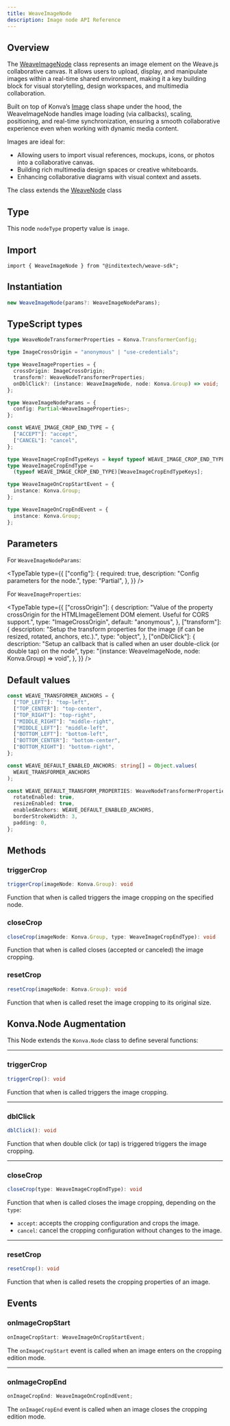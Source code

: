 ```yaml
---
title: WeaveImageNode
description: Image node API Reference
---
```



## Overview

The [WeaveImageNode](https://github.com/InditexTech/weavejs/blob/main/code/packages/sdk/src/nodes/image/image.ts)
class represents an image element on the Weave.js collaborative canvas. It allows users to upload, display, and
manipulate images within a real-time shared environment, making it a key building block for visual storytelling,
design workspaces, and multimedia collaboration.

Built on top of Konva’s [Image](https://konvajs.org/api/Konva.Image.html) class shape under the hood, the WeaveImageNode
handles image loading (via callbacks), scaling, positioning, and real-time synchronization, ensuring a smooth
collaborative experience even when working with dynamic media content.

Images are ideal for:

- Allowing users to import visual references, mockups, icons, or photos into a collaborative canvas.
- Building rich multimedia design spaces or creative whiteboards.
- Enhancing collaborative diagrams with visual context and assets.

The class extends the [WeaveNode](/docs/sdk/api-reference/nodes/node) class

## Type

This node `nodeType` property value is `image`.

## Import

```shell
import { WeaveImageNode } from "@inditextech/weave-sdk";
```

## Instantiation

```ts
new WeaveImageNode(params?: WeaveImageNodeParams);
```

## TypeScript types

```ts
type WeaveNodeTransformerProperties = Konva.TransformerConfig;

type ImageCrossOrigin = "anonymous" | "use-credentials";

type WeaveImageProperties = {
  crossOrigin: ImageCrossOrigin;
  transform?: WeaveNodeTransformerProperties;
  onDblClick?: (instance: WeaveImageNode, node: Konva.Group) => void;
};

type WeaveImageNodeParams = {
  config: Partial<WeaveImageProperties>;
};

const WEAVE_IMAGE_CROP_END_TYPE = {
  ["ACCEPT"]: "accept",
  ["CANCEL"]: "cancel",
};

type WeaveImageCropEndTypeKeys = keyof typeof WEAVE_IMAGE_CROP_END_TYPE;
type WeaveImageCropEndType =
  (typeof WEAVE_IMAGE_CROP_END_TYPE)[WeaveImageCropEndTypeKeys];

type WeaveImageOnCropStartEvent = {
  instance: Konva.Group;
};

type WeaveImageOnCropEndEvent = {
  instance: Konva.Group;
};
```

## Parameters

For `WeaveImageNodeParams`:

<TypeTable
  type={{
    ["config"]: {
      required: true,
      description: "Config parameters for the node.",
      type: "Partial<WeaveImageProperties>",
    },
  }}
/>

For `WeaveImageProperties`:

<TypeTable
  type={{
    ["crossOrigin"]: {
      description:
        "Value of the property crossOrigin for the HTMLImageElement DOM element. Useful for CORS support.",
      type: "ImageCrossOrigin",
      default: "anonymous",
    },
    ["transform"]: {
      description:
        "Setup the transform properties for the image (if can be resized, rotated, anchors, etc.).",
      type: "object",
    },
    ["onDblClick"]: {
      description:
        "Setup an callback that is called when an user double-click (or double tap) on the node",
      type: "(instance: WeaveImageNode, node: Konva.Group) => void",
    },
  }}
/>

## Default values

```ts
const WEAVE_TRANSFORMER_ANCHORS = {
  ["TOP_LEFT"]: "top-left",
  ["TOP_CENTER"]: "top-center",
  ["TOP_RIGHT"]: "top-right",
  ["MIDDLE_RIGHT"]: "middle-right",
  ["MIDDLE_LEFT"]: "middle-left",
  ["BOTTOM_LEFT"]: "bottom-left",
  ["BOTTOM_CENTER"]: "bottom-center",
  ["BOTTOM_RIGHT"]: "bottom-right",
};

const WEAVE_DEFAULT_ENABLED_ANCHORS: string[] = Object.values(
  WEAVE_TRANSFORMER_ANCHORS
);

const WEAVE_DEFAULT_TRANSFORM_PROPERTIES: WeaveNodeTransformerProperties = {
  rotateEnabled: true,
  resizeEnabled: true,
  enabledAnchors: WEAVE_DEFAULT_ENABLED_ANCHORS,
  borderStrokeWidth: 3,
  padding: 0,
};
```

## Methods

### triggerCrop

```ts
triggerCrop(imageNode: Konva.Group): void
```

Function that when is called triggers the image cropping on the specified node.

### closeCrop

```ts
closeCrop(imageNode: Konva.Group, type: WeaveImageCropEndType): void
```

Function that when is called closes (accepted or canceled) the image cropping.

### resetCrop

```ts
resetCrop(imageNode: Konva.Group): void
```

Function that when is called reset the image cropping to its original size.

## Konva.Node Augmentation

This Node extends the `Konva.Node` class to define several functions:

---

### triggerCrop

```ts
triggerCrop(): void
```

Function that when is called triggers the image cropping.

---

### dblClick

```ts
dblClick(): void
```

Function that when double click (or tap) is triggered triggers the image cropping.

---

### closeCrop

```ts
closeCrop(type: WeaveImageCropEndType): void
```

Function that when is called closes the image cropping, depending on the `type`:

- `accept`: accepts the cropping configuration and crops the image.
- `cancel`: cancel the cropping configuration without changes to the image.

---

### resetCrop

```ts
resetCrop(): void
```

Function that when is called resets the cropping properties of an image.

## Events

### onImageCropStart

```ts
onImageCropStart: WeaveImageOnCropStartEvent;
```

The `onImageCropStart` event is called when an image enters on the cropping edition mode.

---

### onImageCropEnd

```ts
onImageCropEnd: WeaveImageOnCropEndEvent;
```

The `onImageCropEnd` event is called when an image closes the cropping edition mode.
